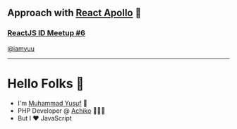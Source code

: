 
## Approach with [React Apollo](https://www.npmjs.com/package/react-apollo) 🚀

### [ReactJS ID Meetup #6](https://www.meetup.com/reactindonesia/events/268139930/)

[@iamyuu](https://github.com/iamyuu)

---

# Hello Folks 👋

<ul>
  <Appear>
    <li>I'm <a href="https://www.github.com/iamyuu">Muhammad Yusuf</a> 🤝</li>
    <li>PHP Developer @ <a href="https://www.achiko.co">Achiko</a> 👨🏻‍💻</li>
    <li>But I ❤️ JavaScript</li>
  </Appear>
</ul>

